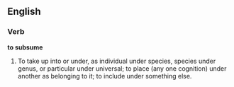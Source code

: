 ==English==

===Verb===

'''to subsume'''

#To take up into or under, as individual under species, species under genus, or particular under universal; to place (any one cognition) under another as belonging to it; to include under something else.